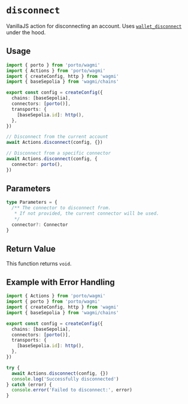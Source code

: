# `disconnect`

VanillaJS action for disconnecting an account. Uses [`wallet_disconnect`](/sdk/rpc/wallet_disconnect) under the hood.

## Usage

```ts
import { porto } from 'porto/wagmi'
import { Actions } from 'porto/wagmi'
import { createConfig, http } from 'wagmi'
import { baseSepolia } from 'wagmi/chains'

export const config = createConfig({
  chains: [baseSepolia],
  connectors: [porto()],
  transports: {
    [baseSepolia.id]: http(),
  },
})

// Disconnect from the current account
await Actions.disconnect(config, {})

// Disconnect from a specific connector
await Actions.disconnect(config, {
  connector: porto(),
})
```

## Parameters

```ts
type Parameters = {
  /** The connector to disconnect from.
   * If not provided, the current connector will be used.
   */
  connector?: Connector
}
```

## Return Value

This function returns `void`.

## Example with Error Handling

```ts
import { Actions } from 'porto/wagmi'
import { porto } from 'porto/wagmi'
import { createConfig, http } from 'wagmi'
import { baseSepolia } from 'wagmi/chains'

export const config = createConfig({
  chains: [baseSepolia],
  connectors: [porto()],
  transports: {
    [baseSepolia.id]: http(),
  },
})

try {
  await Actions.disconnect(config, {})
  console.log('Successfully disconnected')
} catch (error) {
  console.error('Failed to disconnect:', error)
}
```